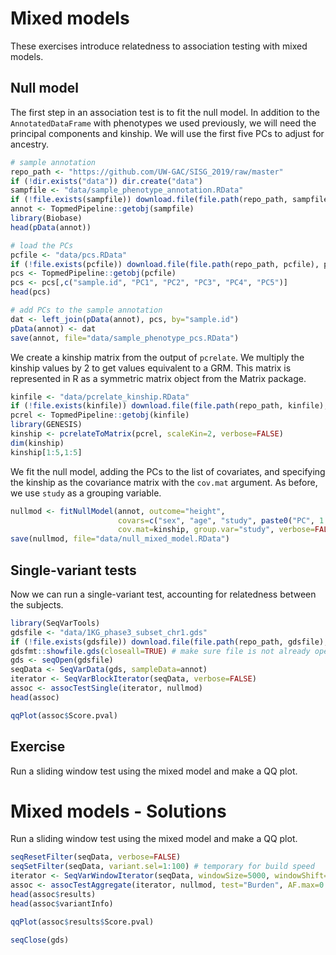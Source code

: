 # Mixed models

These exercises introduce relatedness to association testing with mixed models.

## Null model

The first step in an association test is to fit the null model. In addition to the `AnnotatedDataFrame` with phenotypes we used previously, we will need the principal components and kinship. We will use the first five PCs to adjust for ancestry.

```r
# sample annotation
repo_path <- "https://github.com/UW-GAC/SISG_2019/raw/master"
if (!dir.exists("data")) dir.create("data")
sampfile <- "data/sample_phenotype_annotation.RData"
if (!file.exists(sampfile)) download.file(file.path(repo_path, sampfile), sampfile)
annot <- TopmedPipeline::getobj(sampfile)
library(Biobase)
head(pData(annot))

# load the PCs
pcfile <- "data/pcs.RData"
if (!file.exists(pcfile)) download.file(file.path(repo_path, pcfile), pcfile)
pcs <- TopmedPipeline::getobj(pcfile)
pcs <- pcs[,c("sample.id", "PC1", "PC2", "PC3", "PC4", "PC5")]
head(pcs)

# add PCs to the sample annotation
dat <- left_join(pData(annot), pcs, by="sample.id")
pData(annot) <- dat
save(annot, file="data/sample_phenotype_pcs.RData")
```

We create a kinship matrix from the output of `pcrelate`. We multiply the kinship values by 2 to get values equivalent to a GRM. This matrix is represented in R as a symmetric matrix object from the Matrix package.

```r
kinfile <- "data/pcrelate_kinship.RData"
if (!file.exists(kinfile)) download.file(file.path(repo_path, kinfile), kinfile)
pcrel <- TopmedPipeline::getobj(kinfile)
library(GENESIS)
kinship <- pcrelateToMatrix(pcrel, scaleKin=2, verbose=FALSE)
dim(kinship)
kinship[1:5,1:5]
```

We fit the null model, adding the PCs to the list of covariates, and specifying the kinship as the covariance matrix with the `cov.mat` argument. As before, we use `study` as a grouping variable.

```r
nullmod <- fitNullModel(annot, outcome="height", 
                        covars=c("sex", "age", "study", paste0("PC", 1:5)), 
                        cov.mat=kinship, group.var="study", verbose=FALSE)
save(nullmod, file="data/null_mixed_model.RData")
```

## Single-variant tests

Now we can run a single-variant test, accounting for relatedness between the subjects.

```r
library(SeqVarTools)
gdsfile <- "data/1KG_phase3_subset_chr1.gds"
if (!file.exists(gdsfile)) download.file(file.path(repo_path, gdsfile), gdsfile)
gdsfmt::showfile.gds(closeall=TRUE) # make sure file is not already open
gds <- seqOpen(gdsfile)
seqData <- SeqVarData(gds, sampleData=annot)
iterator <- SeqVarBlockIterator(seqData, verbose=FALSE)
assoc <- assocTestSingle(iterator, nullmod)
head(assoc)

qqPlot(assoc$Score.pval)
```



## Exercise

Run a sliding window test using the mixed model and make a QQ plot.


# Mixed models - Solutions

Run a sliding window test using the mixed model and make a QQ plot.

```r
seqResetFilter(seqData, verbose=FALSE)
seqSetFilter(seqData, variant.sel=1:100) # temporary for build speed
iterator <- SeqVarWindowIterator(seqData, windowSize=5000, windowShift=2000, verbose=FALSE)
assoc <- assocTestAggregate(iterator, nullmod, test="Burden", AF.max=0.1, weight.beta=c(1,1))
head(assoc$results)
head(assoc$variantInfo)

qqPlot(assoc$results$Score.pval)
```

```r
seqClose(gds)
```

